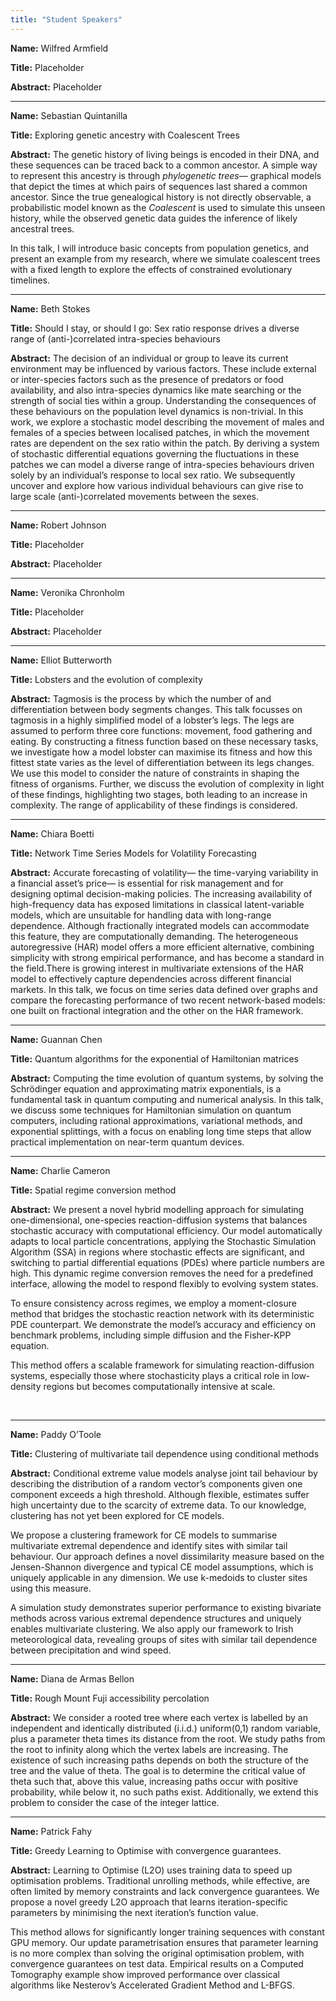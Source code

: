 ```yaml
---
title: "Student Speakers"
---
```


**Name:** Wilfred Armfield

**Title:** Placeholder

**Abstract:** Placeholder

------------------------------------------------------------------------

**Name:** Sebastian Quintanilla

**Title:** Exploring genetic ancestry with Coalescent Trees

**Abstract:** The genetic history of living beings is encoded in their DNA, and these sequences can be traced back to a common ancestor. A simple way to represent this ancestry is through *phylogenetic trees*— graphical models that depict the times at which pairs of sequences last shared a common ancestor. Since the true genealogical history is not directly observable, a probabilistic model known as the *Coalescent* is used to simulate this unseen history, while the observed genetic data guides the inference of likely ancestral trees. 

In this talk, I will introduce basic concepts from population genetics, and present an example from my research, where we simulate coalescent trees with a fixed length to explore the effects of constrained evolutionary timelines.

------------------------------------------------------------------------

**Name:** Beth Stokes

**Title:** Should I stay, or should I go: Sex ratio response drives a diverse range of (anti-)correlated intra-species behaviours

**Abstract:** The decision of an individual or group to leave its current environment may be influenced by various factors. These include external or inter-species factors such as the presence of predators or food availability, and also intra-species dynamics like mate searching or the strength of social ties within a group. Understanding the consequences of these behaviours on the population level dynamics is non-trivial. In this work, we explore a stochastic model describing the movement of males and females of a species between localised patches, in which the movement rates are dependent on the sex ratio within the patch. By deriving a system of stochastic differential equations governing the fluctuations in these patches we can model a diverse range of intra-species behaviours driven solely by an individual's response to local sex ratio. We subsequently uncover and explore how various individual behaviours can give rise to large scale (anti-)correlated movements between the sexes.

------------------------------------------------------------------------

**Name:** Robert Johnson

**Title:** Placeholder

**Abstract:** Placeholder

------------------------------------------------------------------------

**Name:** Veronika Chronholm

**Title:** Placeholder

**Abstract:** Placeholder

------------------------------------------------------------------------

**Name:** Elliot Butterworth

**Title:** Lobsters and the evolution of complexity

**Abstract:** Tagmosis is the process by which the number of and differentiation between body segments changes. This talk focusses on tagmosis in a highly simplified model of a lobster’s legs. The legs are assumed to perform three core functions: movement, food gathering and eating. By constructing a fitness function based on these necessary tasks, we investigate how a model lobster can maximise its fitness and how this fittest state varies as the level of differentiation between its legs changes. We use this model to consider the nature of constraints in shaping the fitness of organisms. Further, we discuss the evolution of complexity in light of these findings, highlighting two stages, both leading to an increase in complexity. The range of applicability of these findings is considered.

------------------------------------------------------------------------

**Name:** Chiara Boetti

**Title:** Network Time Series Models for Volatility Forecasting

**Abstract:** Accurate forecasting of volatility— the time-varying variability in a financial asset’s price— is essential for risk management and for designing optimal decision-making policies. The increasing availability of high-frequency data has exposed limitations in classical latent-variable models, which are unsuitable for handling data with long-range dependence. Although fractionally integrated models can accommodate this feature, they are computationally demanding. The heterogeneous autoregressive (HAR) model offers a more efficient alternative, combining simplicity with strong empirical performance, and has become a standard in the field.There is growing interest in multivariate extensions of the HAR model to effectively capture dependencies across different financial markets. In this talk, we focus on time series data defined over graphs and compare the forecasting performance of two recent network-based models: one built on fractional integration and the other on the HAR framework.

------------------------------------------------------------------------

**Name:** Guannan Chen

**Title:** Quantum algorithms for the exponential of Hamiltonian matrices​

**Abstract:** Computing the time evolution of quantum systems, by solving the Schrödinger equation and approximating matrix exponentials, is a fundamental task in quantum computing and numerical analysis. In this talk, we discuss some techniques for Hamiltonian simulation on quantum computers, including rational approximations, variational methods, and exponential splittings, with a focus on enabling long time steps that allow practical implementation on near-term quantum devices.

------------------------------------------------------------------------

**Name:** Charlie Cameron

**Title:** Spatial regime conversion method

**Abstract:** We present a novel hybrid modelling approach for simulating one-dimensional, one-species reaction-diffusion systems that balances stochastic accuracy with computational efficiency. Our model automatically adapts to local particle concentrations, applying the Stochastic Simulation Algorithm (SSA) in regions where stochastic effects are significant, and switching to partial differential equations (PDEs) where particle numbers are high. This dynamic regime conversion removes the need for a predefined interface, allowing the model to respond flexibly to evolving system states.

To ensure consistency across regimes, we employ a moment-closure method that bridges the stochastic reaction network with its deterministic PDE counterpart. We demonstrate the model’s accuracy and efficiency on benchmark problems, including simple diffusion and the Fisher-KPP equation.

This method offers a scalable framework for simulating reaction-diffusion systems, especially those where stochasticity plays a critical role in low-density regions but becomes computationally intensive at scale. 

 

------------------------------------------------------------------------

**Name:** Paddy O'Toole

**Title:** Clustering of multivariate tail dependence using conditional methods

**Abstract:** Conditional extreme value models analyse joint tail behaviour by describing the distribution of a random vector’s components given one component exceeds a high threshold. Although flexible, estimates suffer high uncertainty due to the scarcity of extreme data. To our knowledge, clustering has not yet been explored for CE models.

We propose a clustering framework for CE models to summarise multivariate extremal dependence and identify sites with similar tail behaviour. Our approach defines a novel dissimilarity measure based on the Jensen-Shannon divergence and typical CE model assumptions, which is uniquely applicable in any dimension. We use k-medoids to cluster sites using this measure.

A simulation study demonstrates superior performance to existing bivariate methods across various extremal dependence structures and uniquely enables multivariate clustering. We also apply our framework to Irish meteorological data, revealing groups of sites with similar tail dependence between precipitation and wind speed.

------------------------------------------------------------------------

**Name:** Diana de Armas Bellon

**Title:** Rough Mount Fuji accessibility percolation

**Abstract:** We consider a rooted tree where each vertex is labelled by an independent and identically distributed (i.i.d.) uniform(0,1) random variable, plus a parameter theta times its distance from the root. We study paths from the root to infinity along which the vertex labels are increasing. The existence of such increasing paths depends on both the structure of the tree and the value of theta. The goal is to determine the critical value of theta such that, above this value, increasing paths occur with positive probability, while below it, no such paths exist. Additionally, we extend this problem to consider the case of the integer lattice.

------------------------------------------------------------------------

**Name:** Patrick Fahy

**Title:** Greedy Learning to Optimise with convergence guarantees.

**Abstract:** Learning to Optimise (L2O) uses training data to speed up optimisation problems. Traditional unrolling methods, while effective, are often limited by memory constraints and lack convergence guarantees. We propose a novel greedy L2O approach that learns iteration-specific parameters by minimising the next iteration's function value.

This method allows for significantly longer training sequences with constant GPU memory. Our update parametrisation ensures that parameter learning is no more complex than solving the original optimisation problem, with convergence guarantees on test data. Empirical results on a Computed Tomography example show improved performance over classical algorithms like Nesterov's Accelerated Gradient Method and L-BFGS.

